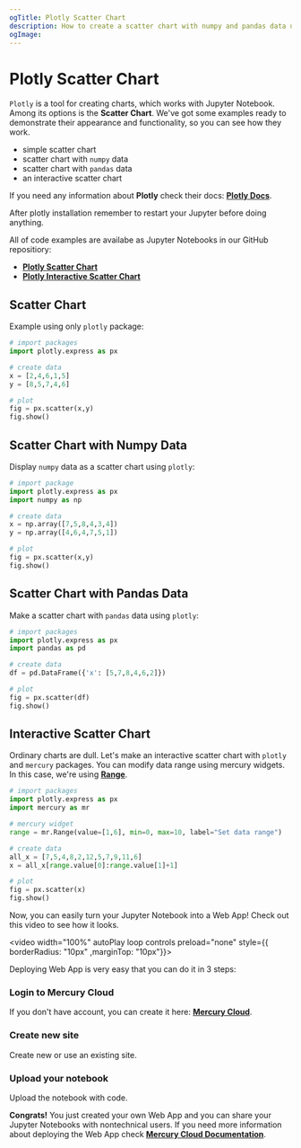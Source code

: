 ```yaml
---
ogTitle: Plotly Scatter Chart
description: How to create a scatter chart with numpy and pandas data using the plotly (Python package) in Jupyter Notebook.
ogImage:
---
```



# Plotly Scatter Chart 



`Plotly` is a tool for creating charts, which works with Jupyter Notebook. Among its options is the **Scatter Chart**. We've got some examples ready to demonstrate their appearance and functionality, so you can see how they work.

- simple scatter chart  
- scatter chart with `numpy` data
- scatter chart with `pandas` data
- an interactive scatter chart 

If you need any information about **Plotly** check their docs: [**Plotly Docs**](https://plotly.com/python/).

<Callout type="info">
  After plotly installation remember to restart your Jupyter before doing anything.
</Callout>

All of code examples are availabe as Jupyter Notebooks in our GitHub repositiory:
- [**Plotly Scatter Chart**](https://github.com/mljar/mercury-integrations/blob/main/visualizations/plotly/plotly-scatter-chart.ipynb)
- [**Plotly Interactive Scatter Chart**](https://github.com/mljar/mercury-integrations/blob/main/visualizations/plotly/plotly-interactive-scatter-chart.ipynb)

## Scatter Chart 

Example using only `plotly` package:

```python 
# import packages 
import plotly.express as px 

# create data 
x = [2,4,6,1,5]
y = [8,5,7,4,6]

# plot 
fig = px.scatter(x,y)
fig.show()
```

<Screenshot src={simplechartPng} alt="Simple plotly scatter chart" />

## Scatter Chart with Numpy Data 

Display `numpy` data as a scatter chart using `plotly`:

```python
# import package 
import plotly.express as px
import numpy as np 

# create data 
x = np.array([7,5,8,4,3,4])
y = np.array([4,6,4,7,5,1])

# plot 
fig = px.scatter(x,y)
fig.show()
```

<Screenshot src={numpychartPng} alt="Plotly scatter chart with numpy data. " />

## Scatter Chart with Pandas Data 

Make a scatter chart with `pandas` data using `plotly`:

```python 
# import packages 
import plotly.express as px 
import pandas as pd 

# create data 
df = pd.DataFrame({'x': [5,7,8,4,6,2]})

# plot 
fig = px.scatter(df)
fig.show()
```

<Screenshot src={pandaschartPng} alt="Plotly scatter chart with pandas data." />

## Interactive Scatter Chart 

Ordinary charts are dull. Let's make an interactive scatter chart with `plotly` and `mercury` packages. You can modify data range using mercury widgets. In this case, we're using [**Range**](https://runmercury.com/docs/input-widgets/range/).

```python
# import packages 
import plotly.express as px 
import mercury as mr 
```

```python
# mercury widget
range = mr.Range(value=[1,6], min=0, max=10, label="Set data range")
```

```python
# create data 
all_x = [7,5,4,8,2,12,5,7,9,11,6]
x = all_x[range.value[0]:range.value[1]+1]

# plot 
fig = px.scatter(x)
fig.show()
```

Now, you can easily turn your Jupyter Notebook into a Web App! Check out this video to see how it looks.

<video width="100%" autoPlay loop controls preload="none" style={{ borderRadius: "10px" ,marginTop: "10px"}}>
  <source
    src="/images/integrations/plotly/scatter-chart/plotly-mercury.mp4"
    type="video/mp4"
  />
</video>

Deploying Web App is very easy that you can do it in 3 steps:

<div className="steps-container">

### Login to Mercury Cloud

If you don't have account, you can create it here: [**Mercury Cloud**](https://cloud.runmercury.com/register).

### Create new site

Create new or use an existing site. 

### Upload your notebook

Upload the notebook with code.

</div>

**Congrats!** You just created your own Web App and you can share your Jupyter Notebooks with nontechnical users. If you need more information about deploying the Web App check [**Mercury Cloud Documentation**](https://runmercury.com/docs/cloud/).
